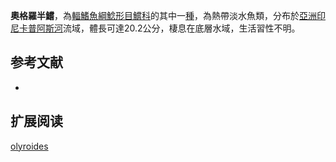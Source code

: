 {{Speciesbox
| name = 奧格羅半鱨
| image = 
| image_width = 250px
| image_caption = 
| status = NE
| status_system = IUCN3.1
| genus = Hemibagrus
| species = olyroides
| authority = [[Roberts|Roberts]], 1989
| synonyms = *''Mystus olyroides'',Roberts, 1989
}}
'''奧格羅半鱨'''，為[[輻鰭魚綱|輻鰭魚綱]][[鯰形目|鯰形目]][[鱨科|鱨科]]的其中一[[種|種]]，為熱帶淡水魚類，分布於[[亞洲|亞洲]][[印尼|印尼]][[卡普阿斯河|卡普阿斯河]]流域，體長可達20.2公分，棲息在底層水域，生活習性不明。

==参考文献==
*{{FishBase_species|genus=Hemibagrus|species=olyroides|year=2015|month=4}}

== 扩展阅读 ==
{{refbegin}}
{{wikispecies-inline|Hemibagrus olyroides|奧格羅半鱨}}
{{refend}}
{{Taxonbar|from=Q5577749}}

[[Category:半鱨屬|olyroides]]